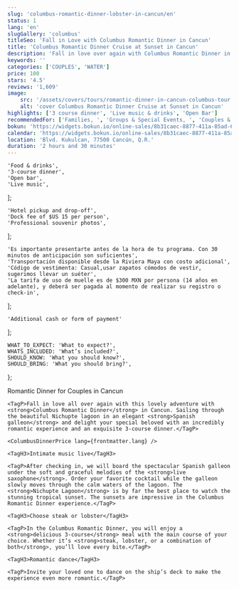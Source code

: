 ```yaml
---
slug: 'columbus-romantic-dinner-lobster-in-cancun/en'
status: 1
lang: 'en'
slugGallery: 'columbus'
titleSeo: 'Fall in Love with Columbus Romantic Dinner in Cancun'
title: 'Columbus Romantic Dinner Cruise at Sunset in Cancun'
description: 'Fall in love over again with Columbus Romantic Dinner in Cancun, choose your steak or lobster dinner with soft sax music to live onboard.'
keywords: ''
categories: ['COUPLES', 'WATER']
price: 100
stars: '4.5'
reviews: '1,609'
image:
    src: '/assets/covers/tours/romantic-dinner-in-cancun-columbus-tour.webp'
    alt: 'cover Columbus Romantic Dinner Cruise at Sunset in Cancun'
highlights: ['3 course dinner', 'Live music & drinks', 'Open Bar']
recommendedFor: ['Families, ', 'Groups & Special Events, ', 'Couples & Romantic Celebrations']
bokun: 'https://widgets.bokun.io/online-sales/8b31caec-8877-411a-85ad-682828170619/experience/670335?partialView=1'
calendar: 'https://widgets.bokun.io/online-sales/8b31caec-8877-411a-85ad-682828170619/experience-calendar/670335'
location: 'Blvd. Kukulcan, 77500 Cancún, Q.R.'
duration: '2 hours and 30 minutes'
---
```



    'Food & drinks',
    '3-course dinner',
    'Open bar',
    'Live music',
];

    'Hotel pickup and drop-off',
    'Dock fee of $US 15 per person',
    'Professional souvenir photos',
];

    'Es importante presentarte antes de la hora de tu programa. Con 30 minutos de anticipación son suficientes',
    'Transportación disponible desde la Riviera Maya con costo adicional',
    'Código de vestimenta: Casual,usar zapatos cómodos de vestir, sugerimos llevar un suéter',
    'La tarifa de uso de muelle es de $300 MXN por persona (14 años en adelante), y deberá ser pagada al momento de realizar su registro o check-in',
];

    'Additional cash or form of payment'
];

    WHAT_TO_EXPECT: 'What to expect?',
    WHATS_INCLUDED: 'What’s included?',
    SHOULD_KNOW: 'What you should know?',
    SHOULD_BRING: 'What you should bring?',
};

<Accordion client:visible title={titles.WHAT_TO_EXPECT} idHash="whatToExpect">
    <TagH2>Romantic Dinner for Couples in Cancun</TagH2>

    <TagP>Fall in love all over again with this lovely adventure with <strong>Columbus Romantic Dinner</strong> in Cancun. Sailing through the beautiful Nichupte lagoon in an elegant <strong>Spanish galleon</strong> and delight your special beloved with an incredibly romantic experience and an exquisite 3-course dinner.</TagP>

    <ColumbusDinnerPrice lang={frontmatter.lang} />

    <TagH3>Intimate music live</TagH3>

    <TagP>After checking in, we will board the spectacular Spanish galleon under the soft and graceful melodies of the <strong>live saxophone</strong>. Order your favorite cocktail while the galleon slowly moves through the calm waters of the lagoon. The <strong>Nichupte Lagoon</strong> is by far the best place to watch the stunning tropical sunset. The sunsets are impressive in the Columbus Romantic Dinner experience.</TagP>

    <TagH3>Choose steak or lobster</TagH3>

    <TagP>In the Columbus Romantic Dinner, you will enjoy a <strong>delicious 3-course</strong> meal with the main course of your choice. Whether it’s <strong>steak, lobster, or a combination of both</strong>, you’ll love every bite.</TagP>

    <TagH3>Romantic dance</TagH3>

    <TagP>Invite your loved one to dance on the ship’s deck to make the experience even more romantic.</TagP>
</Accordion>

<Accordion client:visible title={titles.WHATS_INCLUDED} idHash="whatsIncluded">
    <Inclusions includes={includes} notIncludes={notIncludes} />
</Accordion>

<Accordion client:visible title={titles.SHOULD_KNOW} idHash="whatYouShouldKnow">
    <ShouldKnow shouldKnow={shouldKnow} />
</Accordion>

<Accordion client:visible title={titles.SHOULD_BRING} idHash="whatYouShouldBring">
    <ShouldBring shouldBring={shouldBring} />
</Accordion>